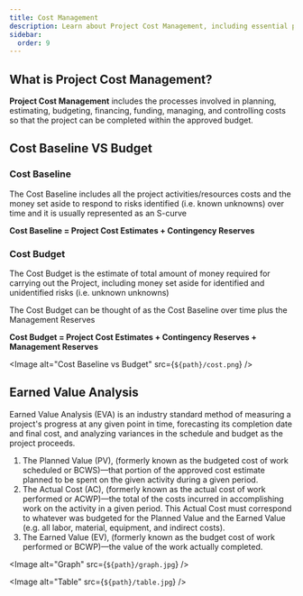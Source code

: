 ```yaml
---
title: Cost Management
description: Learn about Project Cost Management, including essential processes such as cost planning, estimating, budgeting, and controlling, along with techniques like Earned Value Analysis to ensure projects stay within budget.
sidebar:
  order: 9
---
```



## What is Project Cost Management?

**Project Cost Management** includes the processes involved in planning, estimating, budgeting, financing, funding, managing, and controlling
costs so that the project can be completed within the approved budget.

## Cost Baseline VS Budget

### Cost Baseline
The Cost Baseline includes all the project activities/resources costs and the money set aside to respond to risks identified (i.e. known unknowns)
over time and it is usually represented as an S-curve

**Cost Baseline = Project Cost Estimates + Contingency Reserves**

### Cost Budget
The Cost Budget is the estimate of total amount of money required for carrying out the Project, including money set aside for identified and
unidentified risks (i.e. unknown unknowns)

The Cost Budget can be thought of as the Cost Baseline over time plus the Management Reserves

**Cost Budget = Project Cost Estimates + Contingency Reserves + Management Reserves**

<Image alt="Cost Baseline vs Budget" src={`${path}/cost.png`} />

## Earned Value Analysis

Earned Value Analysis (EVA) is an industry standard method of measuring a project's progress at any given point in time, forecasting its
completion date and final cost, and analyzing variances in the schedule and budget as the project proceeds.

1. The Planned Value (PV), (formerly known as the budgeted cost of work scheduled or BCWS)—that portion of the approved cost estimate
planned to be spent on the given activity during a given period.
2. The Actual Cost (AC), (formerly known as the actual cost of work performed or ACWP)—the total of the costs incurred in accomplishing
work on the activity in a given period. This Actual Cost must correspond to whatever was budgeted for the Planned Value and the Earned
Value (e.g. all labor, material, equipment, and indirect costs).
3. The Earned Value (EV), (formerly known as the budget cost of work performed or BCWP)—the value of the work actually completed.

<Image alt="Graph" src={`${path}/graph.jpg`} />

<Image alt="Table" src={`${path}/table.jpg`} />
